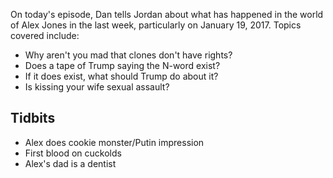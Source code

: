 {{Episode|title=January 19, 2017|episodeNumber=5|length=1:48:51|airDate=January 19, 2017|episodeType=Present Day|appearance=|previousEpisode=[[4: Research and Stand Up]]|nextEpisode=[[6: Inauguration Speech Recap]]}}{{Stub}}
On today's episode, Dan tells Jordan about what has happened in the world of Alex Jones in the last week, particularly on January 19, 2017. Topics covered include:

* Why aren't you mad  that clones don't have rights?
* Does a tape of Trump saying the N-word exist?
* If it does exist, what should Trump do about it?
* Is kissing your wife sexual assault?

==Tidbits==

* Alex does cookie monster/Putin impression
* First blood on cuckolds
* Alex's dad is a dentist